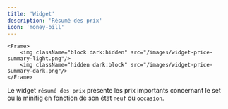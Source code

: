 ```yaml
---
title: 'Widget'
description: 'Résumé des prix'
icon: 'money-bill'
---
```

    <Frame>
        <img className="block dark:hidden" src="/images/widget-price-summary-light.png"/>
        <img className="hidden dark:block" src="/images/widget-price-summary-dark.png"/>
    </Frame>

Le widget `résumé des prix` présente les prix importants concernant le set ou la minifig en fonction de son état `neuf` ou `occasion`. 

